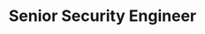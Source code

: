 ---
name: "Steve Smyser"
bio: "Financial and business operations leader who makes sure of the details."
title: "Senior Security Engineer"
avatar: "../../assets/images/authors/steve.webp"
isTeam: true
team: "team"
position: "Security"
order: 1
social:
  github: "https://github.com/stevensmyser"
  linkedin: "https://www.linkedin.com/in/stevensmyser/"
--- 